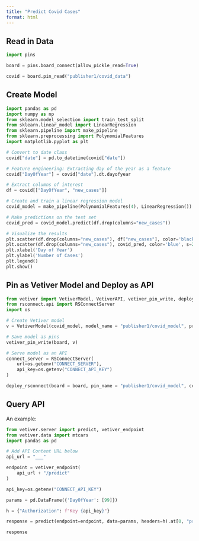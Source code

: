 ```yaml
---
title: "Predict Covid Cases"
format: html
---
```


## Read in Data

```python
import pins

board = pins.board_connect(allow_pickle_read=True)

covid = board.pin_read("publisher1/covid_data")
```

## Create Model

```python
import pandas as pd
import numpy as np
from sklearn.model_selection import train_test_split
from sklearn.linear_model import LinearRegression
from sklearn.pipeline import make_pipeline
from sklearn.preprocessing import PolynomialFeatures
import matplotlib.pyplot as plt

# Convert to date class
covid["date"] = pd.to_datetime(covid["date"])

# Feature engineering: Extracting day of the year as a feature
covid["DayOfYear"] = covid["date"].dt.dayofyear

# Extract columns of interest
df = covid[["DayOfYear", "new_cases"]]

# Create and train a linear regression model
covid_model = make_pipeline(PolynomialFeatures(4), LinearRegression()).fit(df.drop(columns="new_cases"), df["new_cases"])

# Make predictions on the test set
covid_pred = covid_model.predict(df.drop(columns="new_cases"))

# Visualize the results
plt.scatter(df.drop(columns="new_cases"), df["new_cases"], color='black', label='Actual')
plt.scatter(df.drop(columns="new_cases"), covid_pred, color='blue', s=2, label='Predicted')
plt.xlabel('Day of Year')
plt.ylabel('Number of Cases')
plt.legend()
plt.show()
```

## Pin as Vetiver Model and Deploy as API

```python
from vetiver import VetiverModel, VetiverAPI, vetiver_pin_write, deploy_rsconnect
from rsconnect.api import RSConnectServer
import os

# Create Vetiver model
v = VetiverModel(covid_model, model_name = "publisher1/covid_model", prototype_data=df.drop(columns="new_cases"))

# Save model as pins
vetiver_pin_write(board, v)

# Serve model as an API
connect_server = RSConnectServer(
    url=os.getenv("CONNECT_SERVER"), 
    api_key=os.getenv("CONNECT_API_KEY")
)

deploy_rsconnect(board = board, pin_name = "publisher1/covid_model", connect_server = connect_server)
```

## Query API

An example:

```python
from vetiver.server import predict, vetiver_endpoint
from vetiver.data import mtcars
import pandas as pd

# Add API Content URL below
api_url = "___"

endpoint = vetiver_endpoint(
    api_url + "/predict"
)

api_key=os.getenv("CONNECT_API_KEY")

params = pd.DataFrame({'DayOfYear': [99]})

h = {"Authorization": f"Key {api_key}"}

response = predict(endpoint=endpoint, data=params, headers=h).at[0, "predict"].round()

response
```